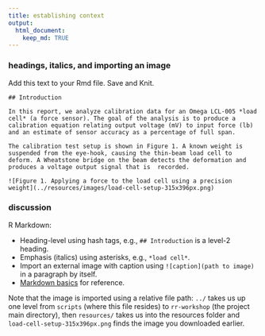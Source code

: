 ```yaml
---
title: establishing context 
output: 
  html_document:
    keep_md: TRUE
---
```


[//]: this is a comment in Rmd

### headings, italics, and importing an image

Add this text to your Rmd file. Save and Knit. 

```
## Introduction

In this report, we analyze calibration data for an Omega LCL-005 *load cell* (a force sensor). The goal of the analysis is to produce a calibration equation relating output voltage (mV) to input force (lb) and an estimate of sensor accuracy as a percentage of full span.

The calibration test setup is shown in Figure 1. A known weight is suspended from the eye-hook, causing the thin-beam load cell to deform. A Wheatstone bridge on the beam detects the deformation and produces a voltage output signal that is  recorded.

![Figure 1. Applying a force to the load cell using a precision weight](../resources/images/load-cell-setup-315x396px.png)
```

### discussion 

R Markdown: 

- Heading-level using hash tags, e.g., `## Introduction` is a level-2 heading.
- Emphasis (italics) using asterisks, e.g., `*load cell*`.
- Import an external image with caption using `![caption](path to image)` in a paragraph by itself. 
- [Markdown basics](http://rmarkdown.rstudio.com/authoring_basics.html) for reference.

Note that the image is imported using a relative file path:  `../` takes us up one level from `scripts` (where this file resides) to `rr-workshop` (the project main directory), then `resources/` takes us into the resources folder and `load-cell-setup-315x396px.png` finds the image you downloaded earlier. 





